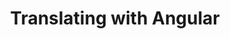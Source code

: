 ---
id: translating
title: Translating with Angular
sidebar_label: Translating with Angular
slug: using_with_angular/translating
---